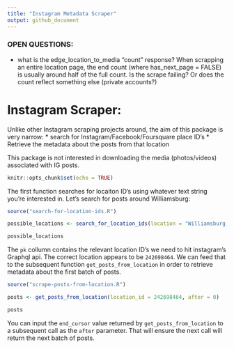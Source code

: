 ```yaml
---
title: "Instagram Metadata Scraper"
output: github_document
---
```



### OPEN QUESTIONS:
* what is the edge_location_to_media "count" response? When scrapping an entire location page, the end count (where has_next_page = FALSE) is usually around half of the full count. Is the scrape failing? Or does the count reflect something else (private accounts?)



# Instagram Scraper:

Unlike other Instagram scraping projects around, the aim of this package is very narrow: 
* search for Instagram/Facebook/Foursquare place ID's
* Retrieve the metadata about the posts from that location

This package is not interested in downloading the media (photos/videos) associated with IG posts.

```r
knitr::opts_chunk$set(echo = TRUE)
```


The first function searches for locaiton ID's using whatever text string you're interested in. Let's search for posts around Williamsburg:

```r
source("search-for-location-ids.R")

possible_locations <- search_for_location_ids(location = "Williamsburg, Brooklyn")

possible_locations

```

The `pk` collumn contains the relevant location ID's we need to hit instagram's Graphql api. The correct location appears to be `242698464`. We can feed that to the subsequent function `get_posts_from_location` in order to retrieve metadata about the first batch of posts.

```r

source("scrape-posts-from-location.R")

posts <- get_posts_from_location(location_id = 242698464, after = 0)

posts

```

You can input the `end_cursor` value returned by `get_posts_from_location` to a subsequent call as the `after` parameter. That will ensure the next call will return the next batch of posts. 





